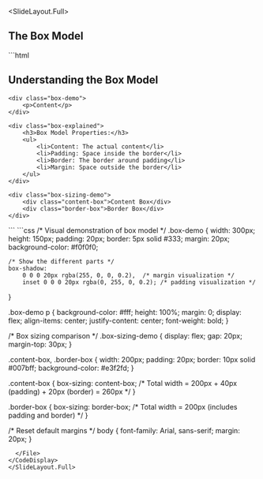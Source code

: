 
<SlideLayout.Full>
## The Box Model

<CodeDisplay >
  <File name="index.html">
```html
<!DOCTYPE html>
<html>
<head>
    <title>CSS Box Model</title>
</head>
<body>
    <h2>Understanding the Box Model</h2>
    
    <div class="box-demo">
        <p>Content</p>
    </div>
    
    <div class="box-explained">
        <h3>Box Model Properties:</h3>
        <ul>
            <li>Content: The actual content</li>
            <li>Padding: Space inside the border</li>
            <li>Border: The border around padding</li>
            <li>Margin: Space outside the border</li>
        </ul>
    </div>
    
    <div class="box-sizing-demo">
        <div class="content-box">Content Box</div>
        <div class="border-box">Border Box</div>
    </div>
</body>
</html>
```
  </File>
  <File name="index.css">
```css
/* Visual demonstration of box model */
.box-demo {
    width: 300px;
    height: 150px;
    padding: 20px;
    border: 5px solid #333;
    margin: 20px;
    background-color: #f0f0f0;
    
    /* Show the different parts */
    box-shadow: 
        0 0 0 20px rgba(255, 0, 0, 0.2),  /* margin visualization */
        inset 0 0 0 20px rgba(0, 255, 0, 0.2); /* padding visualization */
}

.box-demo p {
    background-color: #fff;
    height: 100%;
    margin: 0;
    display: flex;
    align-items: center;
    justify-content: center;
    font-weight: bold;
}

/* Box sizing comparison */
.box-sizing-demo {
    display: flex;
    gap: 20px;
    margin-top: 30px;
}

.content-box, .border-box {
    width: 200px;
    padding: 20px;
    border: 10px solid #007bff;
    background-color: #e3f2fd;
}

.content-box {
    box-sizing: content-box;
    /* Total width = 200px + 40px (padding) + 20px (border) = 260px */
}

.border-box {
    box-sizing: border-box;
    /* Total width = 200px (includes padding and border) */
}

/* Reset default margins */
body {
    font-family: Arial, sans-serif;
    margin: 20px;
}
```
  </File>
</CodeDisplay>
</SlideLayout.Full>